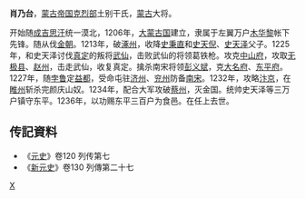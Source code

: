 '''肖乃台'''，[[蒙古帝国|蒙古帝国]][[克烈部|克烈部]]土别干氏，[[蒙古|蒙古]]大将。

开始随[[成吉思汗|成吉思汗]]统一漠北，1206年，[[大蒙古国|大蒙古国]]建立，隶属于左翼万户[[木华黎|木华黎]]帐下先锋。随从伐[[金朝|金朝]]。1213年，破[[涿州|涿州]]，收降[[史秉直|史秉直]]和[[史天倪|史天倪]]、[[史天泽|史天泽]]父子。1225年，和史天泽讨伐[[真定|真定]]的叛将[[武仙|武仙]]，击败武仙的将领葛铁枪。攻克[[中山府|中山府]]，攻取[[无极县|无极县]]、[[赵州|赵州]]，击走武仙，收复真定。擒杀南宋将领[[彭义斌|彭义斌]]，克[[大名府|大名府]]、[[东平府|东平府]]。1227年，随[[孛鲁|孛鲁]]定[[益都|益都]]，受命屯驻[[济州|济州]]、[[兖州|兖州]]防备[[南宋|南宋]]。1232年，攻略[[汴京|汴京]]，在[[睢州|睢州]]斩杀完颜庆山奴。1234年，配合大军攻破[[蔡州|蔡州]]，灭金国。统帅史天泽等三万户镇守东平。1236年，以功赐东平三百户为食邑。在任上去世。

==传記資料== 
* 《[[元史|元史]]》卷120 列传第七
* 《[[新元史|新元史]]》卷130 列傳第二十七

[[分类:蒙古帝国军事人物|X]]